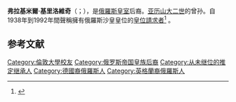 {{Infobox royalty
| name = 弗拉基米尔·基里洛维奇
| title = 俄罗斯大公
| image =Vladimir Cyrillovich da Rússia.JPG
| succession = [[罗曼诺夫王朝|罗曼诺夫王朝]]家族首領
| reign = 1938年10月12日-1992年4月21日（{{age in years and days|1938|10|12|1992|4|21|age=no}}）
| coronation = 1938年10月12日
| predecessor = [[基里尔·弗拉基米洛维奇|基里尔·弗拉基米洛维奇]]
| successor = [[尼古拉·罗曼诺维奇|尼古拉·罗曼诺维奇]]或[[玛利亚·弗拉基米洛夫娜|玛利亚·弗拉基米洛夫娜]](继承争议)
| spouse =莱昂尼达·巴格拉季翁公主
| issue = [[玛利亚·弗拉基米洛夫娜|玛利亚·弗拉基米洛夫娜]]
| full name = 弗拉基米尔·基里洛维奇·罗曼诺夫
| house = [[罗曼诺夫王朝|罗曼诺夫王朝]]
| father = [[基里尔·弗拉基米洛维奇|基里尔·弗拉基米洛维奇]]
| mother = [[维多利亚·梅丽塔_(萨克森-科堡-哥达)|维多利亚·费奥多罗夫娜大公夫人]]
| birth_date ={{Birth date|1917|8|30|df=y}}
| birth_place = {{flag|Russian Empire}}[[芬兰大公国|芬兰大公国]][[波尔沃|波尔沃]]
| death_date = {{Death date and age|df=yes|1992|4|21|1917|7|30}}
| death_place = {{US}}[[佛罗里达州|佛罗里达州]][[迈阿密|迈阿密]]
| place of burial = 俄罗斯[[圣彼得堡|圣彼得堡]][[彼得保罗要塞|彼得保罗要塞]]{{link-en|大公陵|Grand Ducal Burial Vault}}
}}

'''弗拉基米爾·基里洛維奇'''（{{lang-ru|Влади́мир Кири́ллович}}；{{bd|1917年|8月30日|1992年|4月21日}}），是[[俄羅斯皇室|俄羅斯皇室]]后裔。[[亚历山大二世_(俄国)|亚历山大二世]]的曾孙。自1938年到1992年間聲稱擁有俄羅斯沙皇皇位的[[王位請求者|皇位請求者]]<ref name=adg>{{cite book |year=1998 |publisher=Almanach de Gotha |edition=182nd |title=[[Almanach_de_Gotha|Almanach de Gotha]] |page=214 }}</ref> 。

==参考文献==
{{reflist}}

{{Authority control}}
{{DEFAULTSORT: Kirillovich, Vladimir}}
[[Category:倫敦大學校友|Category:倫敦大學校友]]
[[Category:俄罗斯帝国皇族后裔|Category:俄罗斯帝国皇族后裔]]
[[Category:从未继位的推定继承人|Category:从未继位的推定继承人]]
[[Category:德國裔俄羅斯人|Category:德國裔俄羅斯人]]
[[Category:英格蘭裔俄羅斯人|Category:英格蘭裔俄羅斯人]]